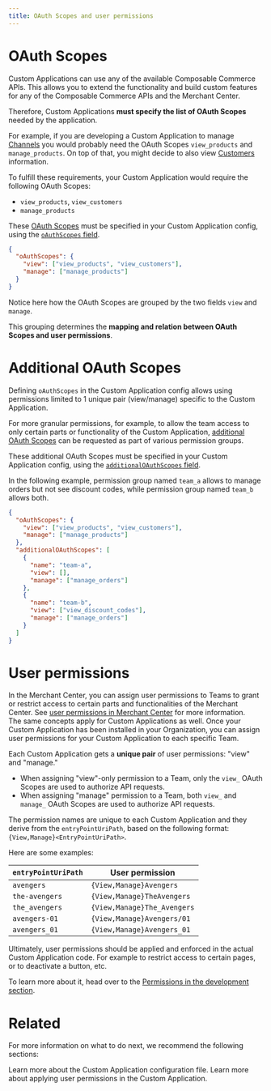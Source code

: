 ```yaml
---
title: OAuth Scopes and user permissions
---
```


# OAuth Scopes

Custom Applications can use any of the available Composable Commerce APIs. This allows you to extend the functionality and build custom features for any of the Composable Commerce APIs and the Merchant Center.

Therefore, Custom Applications **must specify the list of OAuth Scopes** needed by the application.

For example, if you are developing a Custom Application to manage [Channels](https://docs.commercetools.com/api/projects/channels) you would probably need the OAuth Scopes `view_products` and `manage_products`. On top of that, you might decide to also view [Customers](https://docs.commercetools.com/api/projects/customers) information.

To fulfill these requirements, your Custom Application would require the following OAuth Scopes:

* `view_products`, `view_customers`
* `manage_products`

These [OAuth Scopes](https://docs.commercetools.com/api/scopes) must be specified in your Custom Application config, using the [`oAuthScopes` field](/api-reference/application-config#oauthscopes).

```json title="custom-application-config.json"
{
  "oAuthScopes": {
    "view": ["view_products", "view_customers"],
    "manage": ["manage_products"]
  }
}
```

Notice here how the OAuth Scopes are grouped by the two fields `view` and `manage`.

This grouping determines the **mapping and relation between OAuth Scopes and user permissions**.

# Additional OAuth Scopes

Defining `oAuthScopes` in the Custom Application config allows using permissions limited to 1 unique pair (view/manage) specific to the Custom Application.

For more granular permissions, for example, to allow the team access to only certain parts or functionality of the Custom Application, [additional OAuth Scopes](https://docs.commercetools.com/api/scopes) can be requested as part of various permission groups. 

These additional OAuth Scopes must be specified in your Custom Application config, using the [`additionalOAuthScopes` field](/api-reference/application-config#additionaloauthscopes).

In the following example, permission group named `team_a` allows to manage orders but not see discount codes, while permission group named `team_b` allows both.

```json title="custom-application-config.json" highlightLines="6-17"
{
  "oAuthScopes": {
    "view": ["view_products", "view_customers"],
    "manage": ["manage_products"]
  },
  "additionalOAuthScopes": [
    {
      "name": "team-a",
      "view": [],
      "manage": ["manage_orders"]
    },
    {
      "name": "team-b",
      "view": ["view_discount_codes"],
      "manage": ["manage_orders"]
    }
  ]
}
```

# User permissions

In the Merchant Center, you can assign user permissions to Teams to grant or restrict access to certain parts and functionalities of the Merchant Center. See [user permissions in Merchant Center](https://docs.commercetools.com/merchant-center/user-permissions) for more information.<br />
The same concepts apply for Custom Applications as well. Once your Custom Application has been installed in your Organization, you can assign user permissions for your Custom Application to each specific Team.

Each Custom Application gets a **unique pair** of user permissions: "view" and "manage."

* When assigning "view"-only permission to a Team, only the `view_` OAuth Scopes are used to authorize API requests.
* When assigning "manage" permission to a Team, both `view_` and `manage_` OAuth Scopes are used to authorize API requests.

<Info>

The permission names are unique to each Custom Application and they derive from the `entryPointUriPath`, based on the following format: `{View,Manage}<EntryPointUriPath>`.

Here are some examples:

| `entryPointUriPath` | User permission |
| --- | --- |
| `avengers` | `{View,Manage}Avengers` |
| `the-avengers` | `{View,Manage}TheAvengers` |
| `the_avengers` | `{View,Manage}The_Avengers` |
| `avengers-01` | `{View,Manage}Avengers/01` |
| `avengers_01` | `{View,Manage}Avengers_01` |

</Info>

Ultimately, user permissions should be applied and enforced in the actual Custom Application code. For example to restrict access to certain pages, or to deactivate a button, etc.

To learn more about it, head over to the [Permissions in the development section](/development/permissions).

# Related

For more information on what to do next, we recommend the following sections:

<Cards smallTitle clickable>
  <Card
    title="Application Config"
    href="/api-reference/application-config"
  >
    Learn more about the Custom Application configuration file.
  </Card>
  <Card
    title="Applying user permissions"
    href="/development/permissions"
  >
    Learn more about applying user permissions in the Custom Application.
  </Card>
</Cards>
